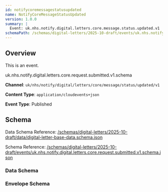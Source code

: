 ```yaml
---
id: notifycoremessagestatusupdated
name: NotifyCoreMessageStatusUpdated
version: 1.0.0
summary: |
  Event: uk.nhs.notify.digital.letters.core.message.status.updated.v1
schemaPath: /schemas/digital-letters/2025-10-draft/events/uk.nhs.notify.digital.letters.core.request.submitted.v1.schema.json
---
```


## Overview

This is an event.


uk.nhs.notify.digital.letters.core.request.submitted.v1.schema

**Channel**: `uk/nhs/notify/digital/letters/core/message/status/updated/v1`

**Content Type**: `application/cloudevents+json`

**Event Type**: Published

## Schema

Data Schema Reference: [/schemas/digital-letters/2025-10-draft/data/digital-letter-base-data.schema.json](/schemas/digital-letters/2025-10-draft/data/digital-letter-base-data.schema.json)

Schema Reference: [/schemas/digital-letters/2025-10-draft/events/uk.nhs.notify.digital.letters.core.request.submitted.v1.schema.json](/schemas/digital-letters/2025-10-draft/events/uk.nhs.notify.digital.letters.core.request.submitted.v1.schema.json)

### Data Schema

<!-- Renders the given schema into the page, as a JSON code block -->
<Schema file="digital-letter-base-data.schema.json" />

<!-- Renders the given schema into the page using a nice Schema component -->
<SchemaViewer file="digital-letter-base-data.schema.json" />

### Envelope Schema

<!-- Renders the given schema into the page, as a JSON code block -->
<Schema file="uk.nhs.notify.digital.letters.core.request.submitted.v1.schema.json" />

<!-- Renders the given schema into the page using a nice Schema component -->
<SchemaViewer file="uk.nhs.notify.digital.letters.core.request.submitted.v1.schema.json" />

